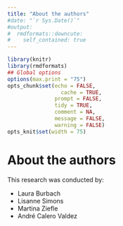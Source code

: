 ```yaml
---
title: "About the authors"
#date: "`r Sys.Date()`"
#output:
#  rmdformats::downcute:
#    self_contained: true
---
```




```r
library(knitr)
library(rmdformats)
## Global options
options(max.print = "75")
opts_chunk$set(echo = FALSE,
	             cache = TRUE,
               prompt = FALSE,
               tidy = TRUE,
               comment = NA,
               message = FALSE,
               warning = FALSE)
opts_knit$set(width = 75)
```



# About the authors
This research was conducted by: 

- Laura Burbach 
- Lisanne Simons
- Martina Ziefle
- André Calero Valdez

